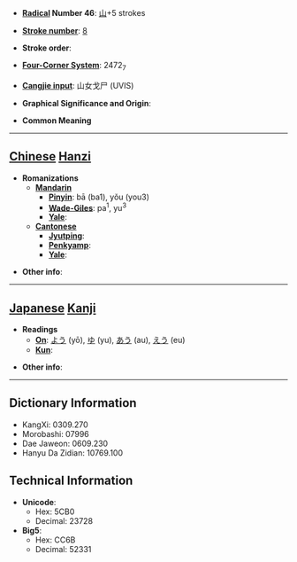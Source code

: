 * '''[[Wiktionary:Chinese radical index| Radical]] Number 46''': [[Wiktionary:Chinese radical index 山|山]]+5 strokes

* '''[[Wiktionary:Chinese total strokes index|Stroke number]]''': [[Wiktionary:Chinese total strokes index 8|8]]

* '''Stroke order''': 

* '''[[Wiktionary:Chinese four corner index|Four-Corner System]]''': 2472<sub>7</sub>

* '''[[Wiktionary:Chinese Cangjie index|Cangjie input]]''': 山女戈尸 (UVIS)

* '''Graphical Significance and Origin''': 

* '''Common Meaning'''

----

== [[Chinese]] [[Hanzi]] ==

* '''Romanizations'''
** '''[[Mandarin]]'''
*** '''[[Pinyin]]''': bā (ba1), yǒu (you3)
*** '''[[Wade-Giles]]''': pa<sup>1</sup>, yu<sup>3</sup>
*** '''[[Yale]]''': 
** '''[[Cantonese]]'''
*** '''[[Jyutping]]''':
*** '''[[Penkyamp]]''': 
*** '''[[Yale]]''': 

* '''Other info''': 

----

== [[Japanese]] [[Kanji]] ==

* '''Readings'''
** '''[[On]]''': [[よう]] (yō), [[ゆ]] (yu), [[あう]] (au), [[えう]] (eu)
** '''[[Kun]]''': 

* '''Other info''':  

----

== Dictionary Information ==

* KangXi: 0309.270
* Morobashi: 07996
* Dae Jaweon: 0609.230
* Hanyu Da Zidian: 10769.100

== Technical Information ==

* '''Unicode''':
** Hex: 5CB0
** Decimal: 23728
* '''Big5''':
** Hex: CC6B
** Decimal: 52331